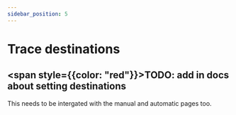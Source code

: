 ```yaml
---
sidebar_position: 5
---
```


# Trace destinations

## <span style={{color: "red"}}>TODO: add in docs about setting destinations</span>

This needs to be intergated with the manual and automatic pages too.